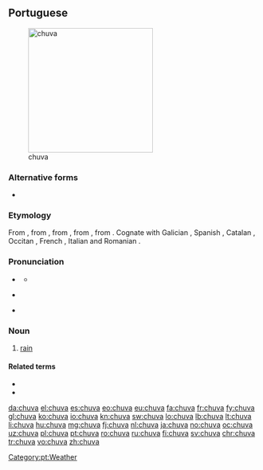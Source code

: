 {{also|chůva}}
==Portuguese==
{{wikipedia|lang=pt}}
[[Image:11-08-21-jaguar-im-regen-by-RalfR-16.jpg|thumb|250px|chuva]]

===Alternative forms===
* {{l|pt|chuiva}} {{qualifier|dated|dialectal}}

===Etymology===
From {{etyl|roa-opt|pt}} {{term|chuvia||rain|lang=roa-opt}}, from {{etyl|la|pt}} {{term|pluvia||rain|lang=la}}, from {{term|pluvius||rainy|lang=la}}, from {{term|pluit||it is raining|lang=la}}, from {{etyl|ine-pro|pt}}. Cognate with Galician {{m|gl|chuvia}}, Spanish {{m|es|lluvia}}, Catalan {{m|ca|pluja}}, Occitan {{m|oc|pluèja}}, French {{m|fr|pluie}}, Italian {{m|it|pioggia}} and Romanian {{m|ro|ploaie}}.

===Pronunciation===
* {{a|Portugal}} {{IPA|/ˈʃu.vɐ/|lang=pt}}
** {{audio|Pt chuva.ogg|Audio|lang=pt}}
* {{a|Brazil}} {{IPA|/ˈʃu.va/|/ˈʃu.vɐ/|lang=pt}}
* {{hyphenation|chu|va|lang=pt}}

===Noun===
{{pt-noun|f}}

# [[rain]]

====Related terms====
* {{l|pt|chover}}
* {{l|pt|chuvoso}}

[[Category:pt:Weather]]

[[da:chuva]]
[[el:chuva]]
[[es:chuva]]
[[eo:chuva]]
[[eu:chuva]]
[[fa:chuva]]
[[fr:chuva]]
[[fy:chuva]]
[[gl:chuva]]
[[ko:chuva]]
[[io:chuva]]
[[kn:chuva]]
[[sw:chuva]]
[[lo:chuva]]
[[lb:chuva]]
[[lt:chuva]]
[[li:chuva]]
[[hu:chuva]]
[[mg:chuva]]
[[fj:chuva]]
[[nl:chuva]]
[[ja:chuva]]
[[no:chuva]]
[[oc:chuva]]
[[uz:chuva]]
[[pl:chuva]]
[[pt:chuva]]
[[ro:chuva]]
[[ru:chuva]]
[[fi:chuva]]
[[sv:chuva]]
[[chr:chuva]]
[[tr:chuva]]
[[vo:chuva]]
[[zh:chuva]]